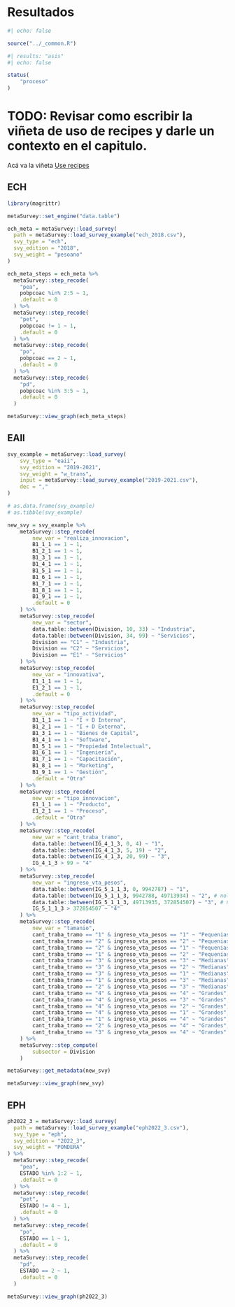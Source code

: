 # Resultados {#sec-Chapter5}

```r
#| echo: false

source("../_common.R")
```

```r
#| results: "asis"
#| echo: false

status(
    "proceso"
)
```


# TODO: Revisar como escribir la viñeta de uso de recipes y darle un contexto en el capitulo.

Acá va la viñeta [Use recipes](https://metasurveyr.github.io/metasurvey/articles/use_recipes.html)

## ECH

```r

library(magrittr)

metaSurvey::set_engine("data.table")

ech_meta = metaSurvey::load_survey(
  path = metaSurvey::load_survey_example("ech_2018.csv"),
  svy_type = "ech",
  svy_edition = "2018",
  svy_weight = "pesoano"
)

ech_meta_steps = ech_meta %>%
  metaSurvey::step_recode(
    "pea",
    pobpcoac %in% 2:5 ~ 1,
    .default = 0
  ) %>%
  metaSurvey::step_recode(
    "pet",
    pobpcoac != 1 ~ 1,
    .default = 0
  ) %>%
  metaSurvey::step_recode(
    "po",
    pobpcoac == 2 ~ 1,
    .default = 0
  ) %>%
  metaSurvey::step_recode(
    "pd",
    pobpcoac %in% 3:5 ~ 1,
    .default = 0
  )
```

```r
metaSurvey::view_graph(ech_meta_steps)
```

## EAII

```r
svy_example = metaSurvey::load_survey(
    svy_type = "eaii",
    svy_edition = "2019-2021",
    svy_weight = "w_trans",
    input = metaSurvey::load_survey_example("2019-2021.csv"),
    dec = ","
)

# as.data.frame(svy_example)
# as.tibble(svy_example)

new_svy = svy_example %>%
    metaSurvey::step_recode(
        new_var = "realiza_innovacion",
        B1_1_1 == 1 ~ 1,
        B1_2_1 == 1 ~ 1,
        B1_3_1 == 1 ~ 1,
        B1_4_1 == 1 ~ 1,
        B1_5_1 == 1 ~ 1,
        B1_6_1 == 1 ~ 1,
        B1_7_1 == 1 ~ 1,
        B1_8_1 == 1 ~ 1,
        B1_9_1 == 1 ~ 1,
        .default = 0
    ) %>%
    metaSurvey::step_recode(
        new_var = "sector",
        data.table::between(Division, 10, 33) ~ "Industria",
        data.table::between(Division, 34, 99) ~ "Servicios",
        Division == "C1" ~ "Industria",
        Division == "C2" ~ "Servicios",
        Division == "E1" ~ "Servicios"
    ) %>%
    metaSurvey::step_recode(
        new_var = "innovativa",
        E1_1_1 == 1 ~ 1,
        E1_2_1 == 1 ~ 1,
        .default = 0
    ) %>%
    metaSurvey::step_recode(
        new_var = "tipo_actividad",
        B1_1_1 == 1 ~ "I + D Interna",
        B1_2_1 == 1 ~ "I + D Externa",
        B1_3_1 == 1 ~ "Bienes de Capital",
        B1_4_1 == 1 ~ "Software",
        B1_5_1 == 1 ~ "Propiedad Intelectual",
        B1_6_1 == 1 ~ "Ingeniería",
        B1_7_1 == 1 ~ "Capacitación",
        B1_8_1 == 1 ~ "Marketing",
        B1_9_1 == 1 ~ "Gestión",
        .default = "Otra"
    ) %>%
    metaSurvey::step_recode(
        new_var = "tipo_innovacion",
        E1_1_1 == 1 ~ "Producto",
        E1_2_1 == 1 ~ "Proceso",
        .default = "Otra"
    ) %>%
    metaSurvey::step_recode(
        new_var = "cant_traba_tramo",
        data.table::between(IG_4_1_3, 0, 4) ~ "1",
        data.table::between(IG_4_1_3, 5, 19) ~ "2",
        data.table::between(IG_4_1_3, 20, 99) ~ "3",
        IG_4_1_3 > 99 ~ "4"
    ) %>%
    metaSurvey::step_recode(
        new_var = "ingreso_vta_pesos",
        data.table::between(IG_5_1_1_3, 0, 9942787) ~ "1",
        data.table::between(IG_5_1_1_3, 9942788, 49713934) ~ "2", # nolint
        data.table::between(IG_5_1_1_3, 49713935, 372854507) ~ "3", # nolint
        IG_5_1_1_3 > 372854507 ~ "4"
    ) %>%
    metaSurvey::step_recode(
        new_var = "tamanio",
        cant_traba_tramo == "1" & ingreso_vta_pesos == "1" ~ "Pequenias",
        cant_traba_tramo == "2" & ingreso_vta_pesos == "2" ~ "Pequenias",
        cant_traba_tramo == "2" & ingreso_vta_pesos == "1" ~ "Pequenias",
        cant_traba_tramo == "1" & ingreso_vta_pesos == "2" ~ "Pequenias",
        cant_traba_tramo == "3" & ingreso_vta_pesos == "3" ~ "Medianas",
        cant_traba_tramo == "3" & ingreso_vta_pesos == "2" ~ "Medianas",
        cant_traba_tramo == "3" & ingreso_vta_pesos == "1" ~ "Medianas",
        cant_traba_tramo == "1" & ingreso_vta_pesos == "3" ~ "Medianas",
        cant_traba_tramo == "2" & ingreso_vta_pesos == "3" ~ "Medianas",
        cant_traba_tramo == "4" & ingreso_vta_pesos == "4" ~ "Grandes",
        cant_traba_tramo == "4" & ingreso_vta_pesos == "3" ~ "Grandes",
        cant_traba_tramo == "4" & ingreso_vta_pesos == "2" ~ "Grandes",
        cant_traba_tramo == "4" & ingreso_vta_pesos == "1" ~ "Grandes",
        cant_traba_tramo == "1" & ingreso_vta_pesos == "4" ~ "Grandes",
        cant_traba_tramo == "2" & ingreso_vta_pesos == "4" ~ "Grandes",
        cant_traba_tramo == "3" & ingreso_vta_pesos == "4" ~ "Grandes"
    ) %>%
    metaSurvey::step_compute(
        subsector = Division
    )

metaSurvey::get_metadata(new_svy)
```

```r
metaSurvey::view_graph(new_svy)
```


## EPH

```r
ph2022_3 = metaSurvey::load_survey(
  path = metaSurvey::load_survey_example("eph2022_3.csv"),
  svy_type = "eph",
  svy_edition = "2022_3",
  svy_weight = "PONDERA"
) %>% 
  metaSurvey::step_recode(
    "pea",
    ESTADO %in% 1:2 ~ 1,
    .default = 0
  ) %>% 
  metaSurvey::step_recode(
    "pet",
    ESTADO != 4 ~ 1,
    .default = 0
  ) %>% 
  metaSurvey::step_recode(
    "po",
    ESTADO == 1 ~ 1,
    .default = 0
  ) %>% 
  metaSurvey::step_recode(
    "pd",
    ESTADO == 2 ~ 1,
    .default = 0
  )
``` 

```r

metaSurvey::view_graph(ph2022_3)
```
